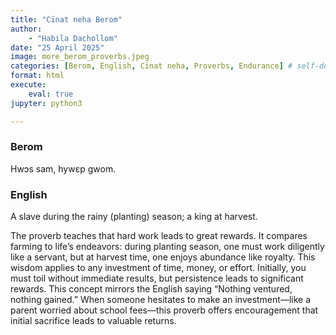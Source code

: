 ```yaml
---
title: "Cīnat neha Berom"
author: 
    - "Habila Dachollom"
date: "25 April 2025"
image: more_berom_proverbs.jpeg
categories: [Berom, English, Cīnat neha, Proverbs, Endurance] # self-defined categories
format: html
execute:
    eval: true
jupyter: python3

---
```


:::: {.panel-tabset}

### Berom    
Hwɔs sam, hywɛp gwom.


### English    
A slave during the rainy (planting) season; a king at harvest.
::::


The proverb teaches that hard work leads to great rewards. It compares farming to life's endeavors: during planting season, one must work diligently like a servant, but at harvest time, one enjoys abundance like royalty. This wisdom applies to any investment of time, money, or effort. Initially, you must toil without immediate results, but persistence leads to significant rewards. This concept mirrors the English saying "Nothing ventured, nothing gained." When someone hesitates to make an investment—like a parent worried about school fees—this proverb offers encouragement that initial sacrifice leads to valuable returns.